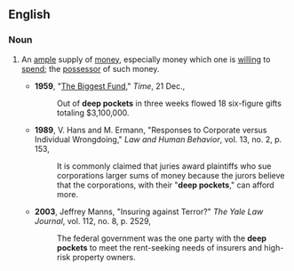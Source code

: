==English==

===Noun===
{{en-plural noun|sg=deep pocket}}

# {{context|idiomatic}} An [[ample]] supply of [[money]], especially money which one is [[willing]] to [[spend]]; the [[possessor]] of such money.
#* '''1959''', "[http://www.time.com/time/magazine/article/0,9171,865151,00.html The Biggest Fund]," ''Time'', 21 Dec.,
#*: Out of '''deep pockets''' in three weeks flowed 18 six-figure gifts totaling $3,100,000.
#* '''1989''', V. Hans and M. Ermann, "Responses to Corporate versus Individual Wrongdoing," ''Law and Human Behavior'', vol. 13, no. 2, p. 153, 
#*: It is commonly claimed that juries award plaintiffs who sue corporations larger sums of money because the jurors believe that the corporations, with their "'''deep pockets'''," can afford more.
#* '''2003''', Jeffrey Manns, "Insuring against Terror?" ''The Yale Law Journal'', vol. 112, no. 8, p. 2529, 
#*: The federal government was the one party with the '''deep pockets''' to meet the rent-seeking needs of insurers and high-risk property owners.
